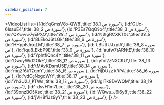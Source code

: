 ```yaml
---
sidebar_position: 7
---
```


<VideoList list={[{id:'qGmsV8o-QW8',title:'38_1 سورة ص'},
{id:'GUc-6IsauE4',title:'38_2 سورة ص'},
{id:'P3Es7QqQ9o4',title:'38_3 سورة ص'},
{id:'QKwww7qEPXQ',title:'38_4 سورة ص'},
{id:'N3IgRCXKT0s',title:'38_5 سورة ص'},
{id:'8LEkoJ6tLGk',title:'38_6 سورة ص'},
{id:'HHppFJnjqLM',title:'38_7 سورة ص'},
{id:'UBUtfUJxpiA',title:'38_8 سورة ص'},
{id:'iqu8_EkbP9E',title:'38_9 سورة ص'},
{id:'aufw7tARNtE',title:'38_10 سورة ص'},
{id:'YphtfiQnc4Y',title:'38_11 سورة ص'},
{id:'DwoyWidGOkE',title:'38_12 سورة ص'},
{id:'yfoi2zNXCKU',title:'38_13 سورة ص'},
{id:'tMAvKDsmU5E',title:'38_14 سورة ص'},
{id:'mg2f6kTZqmY',title:'38_15 سورة ص'},
{id:'HjDUzz1tRPA',title:'38_16 سورة ص'},
{id:'vdCgNxgqWrY',title:'38_17 سورة ص'},
{id:'Yh3U2J_PTWs',title:'38_18 سورة ص'},
{id:'JgITk9DvWQM',title:'38_19 سورة ص'},
{id:'-dsvH1m7Lcc',title:'38_20 سورة ص'},
{id:'39onzBO6Ksc',title:'38_21 سورة ص'},
{id:'WQwu_J6i6y8',title:'38_22 سورة ص'},
{id:'jVH8fiJz9yY',title:'38_23 سورة ص'},
]}
/>

